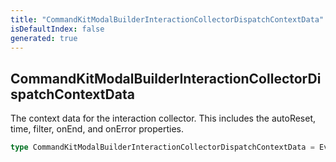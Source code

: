 ```yaml
---
title: "CommandKitModalBuilderInteractionCollectorDispatchContextData"
isDefaultIndex: false
generated: true
---
```



<!-- This file was generated from the CommandKit source. Do not modify. Instead, re-run the "docgen" script -->


## CommandKitModalBuilderInteractionCollectorDispatchContextData

<GenerationInfo sourceFile="packages/commandkit/src/components/v1/modal/ModalKit.ts" sourceLine="57" packageName="commandkit" />

The context data for the interaction collector.
This includes the autoReset, time, filter, onEnd, and onError properties.

```ts title="Signature"
type CommandKitModalBuilderInteractionCollectorDispatchContextData = EventInterceptorContextData<Events.InteractionCreate>
```
